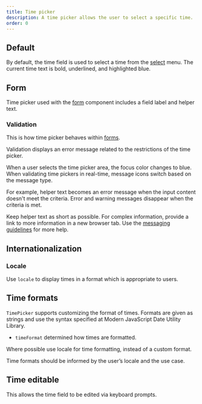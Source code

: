 ```yaml
---
title: Time picker
description: A time picker allows the user to select a specific time.  
order: 0
---
```





## Default

By default, the time field is used to select a time from the [select](/components/select) menu. The current time text is bold, underlined, and highlighted blue. 

<Example Component={TimePickerDefault} packageName="@atlaskit/datetime-picker" />

## Form

Time picker used with the [form](https://atlaskit.atlassian.com/packages/design-system/form) component includes a field label and helper text. 

<Example Component={TimePickerForm} packageName="@atlaskit/datetime-picker" />

### Validation

This is how time picker behaves within [forms](https://atlaskit.atlassian.com/packages/design-system/form).

Validation displays an error message related to the restrictions of the time picker.

When a user selects the time picker area, the focus color changes to blue. When validating time pickers in real-time, message icons switch based on the message type. 

For example, helper text becomes an error message when the input content doesn't meet the criteria. Error and warning messages disappear when the criteria is met.

Keep helper text as short as possible. For complex information, provide a link to more information in a new browser tab. Use the [messaging guidelines](/content/messaging-guidelines) for more help.

<Example Component={TimePickerValidation} packageName="@atlaskit/datetime-picker" />

## Internationalization

### Locale

Use `locale` to display times in a format which is appropriate to users.

<Example Component={TimePickerLocale} packageName="@atlaskit/datetime-picker" />


## Time formats

`TimePicker` supports customizing the format of times. Formats are given as strings and use the syntax specified at Modern JavaScript Date Utility Library.

- `timeFormat` determined how times are formatted. 

Where possible use locale for time formatting, instead of a custom format.

Time formats should be informed by the user’s locale and the use case. 

<Example Component={TimePickerFormatting} packageName="@atlaskit/datetime-picker" />

## Time editable

This allows the time field to be edited via keyboard prompts.

<Example Component={TimePickerEditable} packageName="@atlaskit/datetime-picker" />
